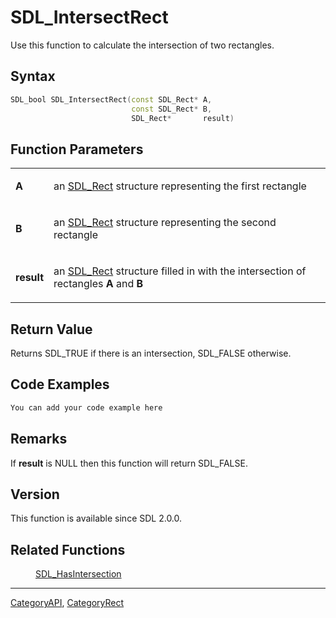 
= SDL_IntersectRect =
Use this function to calculate the intersection of two rectangles.


== Syntax ==
<syntaxhighlight lang='c++'>
SDL_bool SDL_IntersectRect(const SDL_Rect* A,
                           const SDL_Rect* B,
                           SDL_Rect*       result)
</syntaxhighlight>

== Function Parameters ==
{|
|'''A'''
|an [[SDL_Rect]] structure representing the first rectangle
|-
|'''B'''
|an [[SDL_Rect]] structure representing the second rectangle
|-
|'''result'''
|an [[SDL_Rect]] structure filled in with the intersection of rectangles '''A''' and '''B'''
|}

== Return Value ==
Returns SDL_TRUE if there is an intersection, SDL_FALSE otherwise.

== Code Examples ==
<syntaxhighlight lang='c++'>
You can add your code example here
</syntaxhighlight>

== Remarks ==
If '''result''' is NULL then this function will return SDL_FALSE.

== Version ==
This function is available since SDL 2.0.0.

== Related Functions ==
:[[SDL_HasIntersection]]

----
[[CategoryAPI]], [[CategoryRect]]
